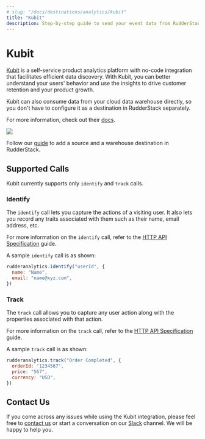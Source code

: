 ```yaml
---
# slug: "/docs/destinations/analytics/kubit"
title: "Kubit"
description: Step-by-step guide to send your event data from RudderStack to Kubit.
---
```


# Kubit

[Kubit](https://www.kubit.ai/) is a self-service product analytics platform with no-code integration that facilitates efficient data discovery. With Kubit, you can better understand your users' behavior and use the insights to drive customer retention and your product growth.

<div class="successBlock">

Kubit can also consume data from your cloud data warehouse directly, so you don't have to configure it as a destination in RudderStack separately.

For more information, check out their <a href="https://www.kubit.ai/doc">docs</a>.

</div>

<img src="../../assets/image (104).png" />

<div class="infoBlock">

Follow our <a href="https://rudderstack.com/docs/connections/adding-source-and-destination-rudderstack/">guide</a> to add a source and a warehouse destination in RudderStack.

</div>

## Supported Calls

Kubit currently supports only `identify` and `track` calls.

### Identify

The `identify` call lets you capture the actions of a visiting user. It also lets you record any traits associated with them such as their name, email address, etc.

<div class="infoBlock">

For more information on the <code class="inline-code">identify</code> call, refer to the <a href="https://rudderstack.com/docs/rudderstack-api/http-api/">HTTP API Specification</a> guide.

</div>

A sample `identify` call is as shown:

```javascript
rudderanalytics.identify("userId", {
  name: "Name",
  email: "name@xyz.com",
})
```

### Track

The `track` call allows you to capture any user action along with the properties associated with that action.

<div class="infoBlock">

For more information on the <code class="inline-code">track</code> call, refer to the <a href="https://rudderstack.com/docs/rudderstack-api/http-api/">HTTP API Specification</a> guide.

</div>

A sample `track` call is as shown:

```javascript
rudderanalytics.track("Order Completed", {
  orderId: "1234567",
  price: "567",
  currency: "USD",
})
```

## Contact Us

If you come across any issues while using the Kubit integration, please feel free to [contact us](mailto:%20docs@rudderstack.com) or start a conversation on our [Slack](https://rudderstack.com/join-rudderstack-slack-community) channel. We will be happy to help you.
